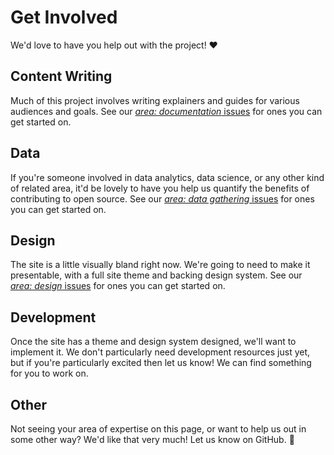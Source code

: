 # Get Involved

We'd love to have you help out with the project! ♥️

## Content Writing

Much of this project involves writing explainers and guides for various audiences and goals.
See our [_area: documentation_ issues](https://github.com/OpenContributionsProject/opencontributionssite/issues?q=is%3Aissue+is%3Aopen+label%3A%22area%3A+documentation%22) for ones you can get started on.

## Data

If you're someone involved in data analytics, data science, or any other kind of related area, it'd be lovely to have you help us quantify the benefits of contributing to open source.
See our [_area: data gathering_ issues](https://github.com/OpenContributionsProject/opencontributionssite/labels/area%3A%20data%20gathering) for ones you can get started on.

## Design

The site is a little visually bland right now.
We're going to need to make it presentable, with a full site theme and backing design system.
See our [_area: design_ issues](https://github.com/OpenContributionsProject/opencontributionssite/labels/area%3A%20data%20gathering) for ones you can get started on.

## Development

Once the site has a theme and design system designed, we'll want to implement it.
We don't particularly need development resources just yet, but if you're particularly excited then let us know!
We can find something for you to work on.

## Other

Not seeing your area of expertise on this page, or want to help us out in some other way?
We'd like that very much!
Let us know on GitHub. 🥰
